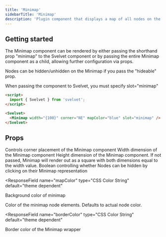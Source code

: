 ```yaml
---
title: 'Minimap'
sidebarTitle: 'Minimap'
description: 'Plugin component that displays a map of all nodes on the canvas'
---
```


## Getting started

The Minimap component can be rendered by either passing the shorthand prop "minimap" to the Svelvet component or by passing the entire Minimap component as a child, allowing further configuration via props.

Nodes can be hidden/unhidden on the Minimap if you pass the "hideable" prop.

<Warning>
  When passing the component to Svelvet, you must specify slot="minimap"
</Warning>

```HTML App.svelte
<script>
  import { Svelvet } from 'svelvet';
</script>

<Svelvet>
  <Minimap width="{100}" corner="NE" mapColor="blue" slot="minimap" />
</Svelvet>
```

## Props

<ResponseField name="corner" type="enum" options="NW | SW" default="SE">
  Controls corner placement of the Minimap component
</ResponseField>

<ResponseField name="width" type="number" default="100">
  Width dimension of the Minimap component
</ResponseField>

<ResponseField name="height" type="number" default="0">
  Height dimension of the Minimap component. If not passed, Minimap will render
  out as a square with both dimensions equal to the width value.
</ResponseField>

<ResponseField name="hideable" type="boolean" default="false">
  Boolean controlling whether Nodes can be hidden by clicking on their Minimap
  representation
</ResponseField>

<ResponseField
  name="mapColor"
  type="CSS Color String"
  default="theme dependent"
>
  Background color of minimap
</ResponseField>

<ResponseField name="nodeColor" type="CSS Color String" default="Node Color">
  Color of the minimap node elements. Defaults to actual node color.
</ResponseField>

<ResponseField
  name="borderColor"
  type="CSS Color String"
  default="theme dependent"
>
  Border color of the Minimap wrapper
</ResponseField>
